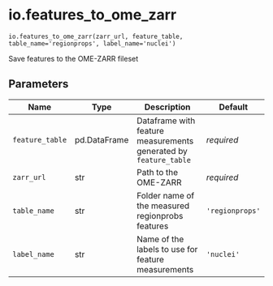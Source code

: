 # io.features_to_ome_zarr { #operetta_compose.io.features_to_ome_zarr }

`io.features_to_ome_zarr(zarr_url, feature_table, table_name='regionprops', label_name='nuclei')`

Save features to the OME-ZARR fileset

## Parameters

| Name            | Type         | Description                                                      | Default         |
|-----------------|--------------|------------------------------------------------------------------|-----------------|
| `feature_table` | pd.DataFrame | Dataframe with feature measurements generated by `feature_table` | _required_      |
| `zarr_url`      | str          | Path to the OME-ZARR                                             | _required_      |
| `table_name`    | str          | Folder name of the measured regionprobs features                 | `'regionprops'` |
| `label_name`    | str          | Name of the labels to use for feature measurements               | `'nuclei'`      |

